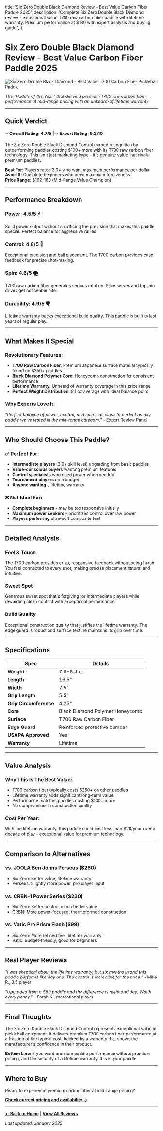   title: 'Six Zero Double Black Diamond Review - Best Value Carbon Fiber Paddle 2025',
  description: 'Complete Six Zero Double Black Diamond review - exceptional value T700 raw carbon fiber paddle with lifetime warranty. Premium performance at $180 with expert analysis and buying guide.',
}

# Six Zero Double Black Diamond Review - Best Value Carbon Fiber Paddle 2025

![Six Zero Double Black Diamond - Best Value T700 Carbon Fiber Pickleball Paddle](/img/paddles/six-zero-double-black-diamond.png)

*The "Paddle of the Year" that delivers premium T700 raw carbon fiber performance at mid-range pricing with an unheard-of lifetime warranty*

---

## Quick Verdict

⭐ **Overall Rating: 4.7/5** | ⭐ **Expert Rating: 9.2/10**

The Six Zero Double Black Diamond Control earned recognition by outperforming paddles costing $100+ more with its T700 raw carbon fiber technology. This isn't just marketing hype - it's genuine value that rivals premium paddles.

**Best For**: Players rated 3.0+ who want maximum performance per dollar  
**Avoid If**: Complete beginners who need maximum forgiveness  
**Price Range**: $162-180 (Mid-Range Value Champion)

---

## Performance Breakdown

### **Power: 4.5/5** ⚡
Solid power output without sacrificing the precision that makes this paddle special. Perfect balance for aggressive rallies.

### **Control: 4.8/5** 🎯
Exceptional precision and ball placement. The T700 carbon provides crisp feedback for precise shot-making.

### **Spin: 4.6/5** 🌪️
T700 raw carbon fiber generates serious rotation. Slice serves and topspin drives get noticeable bite.

### **Durability: 4.9/5** 🛡️
Lifetime warranty backs exceptional build quality. This paddle is built to last years of regular play.

---

## What Makes It Special

### **Revolutionary Features:**
- **T700 Raw Carbon Fiber**: Premium Japanese surface material typically found on $250+ paddles
- **Black Diamond Polymer Core**: Honeycomb construction for consistent performance
- **Lifetime Warranty**: Unheard of warranty coverage in this price range
- **Perfect Weight Distribution**: 8.1 oz average with ideal balance point

### **Why Experts Love It:**
*"Perfect balance of power, control, and spin... as close to perfect as any paddle we've tested in the mid-range category."* - Expert Review Panel

---

## Who Should Choose This Paddle?

### ✅ **Perfect For:**
- **Intermediate players** (3.0+ skill level) upgrading from basic paddles
- **Value-conscious buyers** wanting premium features
- **Control specialists** who need power when needed
- **Tournament players** on a budget
- **Anyone wanting** a lifetime warranty

### ❌ **Not Ideal For:**
- **Complete beginners** - may be too responsive initially
- **Maximum power seekers** - prioritizes control over raw power
- **Players preferring** ultra-soft composite feel

---

## Detailed Analysis

### **Feel & Touch**
The T700 carbon provides crisp, responsive feedback without being harsh. You feel connected to every shot, making precise placement natural and intuitive.

### **Sweet Spot**
Generous sweet spot that's forgiving for intermediate players while rewarding clean contact with exceptional performance.

### **Build Quality** 
Exceptional construction quality that justifies the lifetime warranty. The edge guard is robust and surface texture maintains its grip over time.

---

## Specifications

| Spec | Details |
|------|---------|
| **Weight** | 7.8-8.4 oz |
| **Length** | 16.5" |
| **Width** | 7.5" |
| **Grip Length** | 5.5" |
| **Grip Circumference** | 4.25" |
| **Core** | Black Diamond Polymer Honeycomb |
| **Surface** | T700 Raw Carbon Fiber |
| **Edge Guard** | Reinforced protective bumper |
| **USAPA Approved** | Yes |
| **Warranty** | Lifetime |

---

## Value Analysis

### **Why This Is The Best Value:**
- T700 carbon fiber typically costs $250+ on other paddles
- Lifetime warranty adds significant long-term value
- Performance matches paddles costing $100+ more
- No compromises in construction quality

### **Cost Per Year:**
With the lifetime warranty, this paddle could cost less than $20/year over a decade of play - exceptional value for premium technology.

---

## Comparison to Alternatives

### vs. **JOOLA Ben Johns Perseus ($280)**
- Six Zero: Better value, lifetime warranty
- Perseus: Slightly more power, pro player input

### vs. **CRBN-1 Power Series ($230)**
- Six Zero: Better control, much better value
- CRBN: More power-focused, thermoformed construction

### vs. **Vatic Pro Prism Flash ($99)**
- Six Zero: More refined feel, lifetime warranty
- Vatic: Budget-friendly, good for beginners

---

## Real Player Reviews

*"I was skeptical about the lifetime warranty, but six months in and this paddle performs like day one. The control is incredible for the price."* - Mike R., 3.5 player

*"Upgraded from a $60 paddle and the difference is night and day. Worth every penny."* - Sarah K., recreational player

---

## Final Thoughts

The Six Zero Double Black Diamond Control represents exceptional value in pickleball equipment. It delivers premium T700 carbon fiber performance at a fraction of the typical cost, backed by a warranty that shows the manufacturer's confidence in their product.

**Bottom Line**: If you want premium paddle performance without premium pricing, and the security of a lifetime warranty, this is your paddle.

---

## Where to Buy

Ready to experience premium carbon fiber at mid-range pricing?

**[Check current pricing and availability →](https://amazon.com/s?k=Six+Zero+Double+Black+Diamond+pickleball+paddle&tag=getapickle-20)**

---

**[← Back to Home](/)** | **[View All Reviews](/ultimate-guide)**

*Last updated: January 2025*
